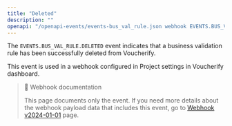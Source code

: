 ```yaml
---
title: "Deleted"
description: ""
openapi: "/openapi-events/events-bus_val_rule.json webhook EVENTS.BUS_VAL_RULE.DELETED"
---
```


The `EVENTS.BUS_VAL_RULE.DELETED` event indicates that a business validation rule has been successfully deleted from Voucherify.

This event is used in a webhook configured in Project settings in Voucherify dashboard.

> 📘 Webhook documentation
>
> This page documents only the event. If you need more details about the webhook payload data that includes this event, go to [Webhook v2024-01-01](ref:introduction-to-webhooks "Introduction to webhooks v2024-01-01") page.